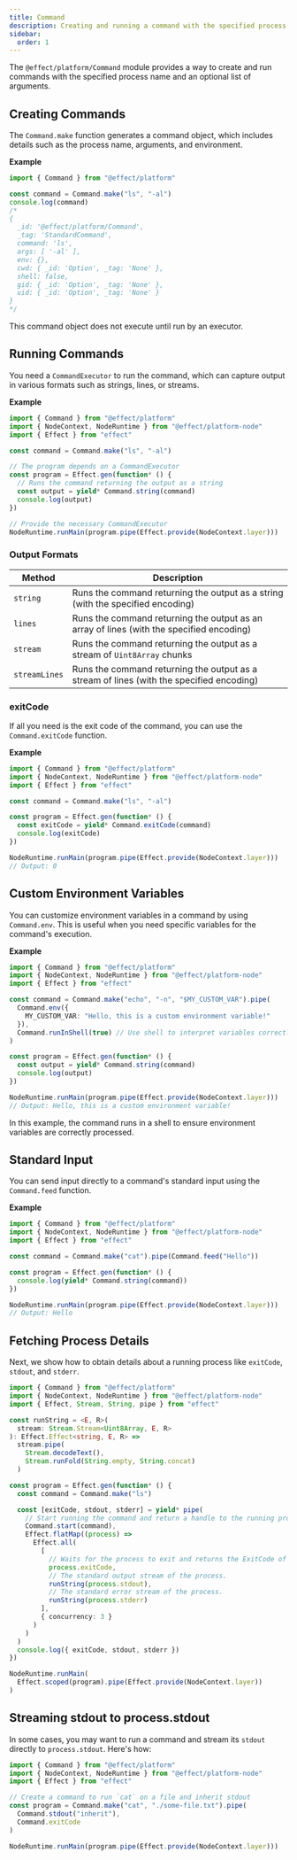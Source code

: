 ```yaml
---
title: Command
description: Creating and running a command with the specified process name and an optional list of arguments
sidebar:
  order: 1
---
```


The `@effect/platform/Command` module provides a way to create and run commands with the specified process name and an optional list of arguments.

## Creating Commands

The `Command.make` function generates a command object, which includes details such as the process name, arguments, and environment.

**Example**

```ts twoslash
import { Command } from "@effect/platform"

const command = Command.make("ls", "-al")
console.log(command)
/*
{
  _id: '@effect/platform/Command',
  _tag: 'StandardCommand',
  command: 'ls',
  args: [ '-al' ],
  env: {},
  cwd: { _id: 'Option', _tag: 'None' },
  shell: false,
  gid: { _id: 'Option', _tag: 'None' },
  uid: { _id: 'Option', _tag: 'None' }
}
*/
```

This command object does not execute until run by an executor.

## Running Commands

You need a `CommandExecutor` to run the command, which can capture output in various formats such as strings, lines, or streams.

**Example**

```ts twoslash
import { Command } from "@effect/platform"
import { NodeContext, NodeRuntime } from "@effect/platform-node"
import { Effect } from "effect"

const command = Command.make("ls", "-al")

// The program depends on a CommandExecutor
const program = Effect.gen(function* () {
  // Runs the command returning the output as a string
  const output = yield* Command.string(command)
  console.log(output)
})

// Provide the necessary CommandExecutor
NodeRuntime.runMain(program.pipe(Effect.provide(NodeContext.layer)))
```

### Output Formats

| Method        | Description                                                                              |
| ------------- | ---------------------------------------------------------------------------------------- |
| `string`      | Runs the command returning the output as a string (with the specified encoding)          |
| `lines`       | Runs the command returning the output as an array of lines (with the specified encoding) |
| `stream`      | Runs the command returning the output as a stream of `Uint8Array` chunks                 |
| `streamLines` | Runs the command returning the output as a stream of lines (with the specified encoding) |

### exitCode

If all you need is the exit code of the command, you can use the `Command.exitCode` function.

**Example**

```ts twoslash
import { Command } from "@effect/platform"
import { NodeContext, NodeRuntime } from "@effect/platform-node"
import { Effect } from "effect"

const command = Command.make("ls", "-al")

const program = Effect.gen(function* () {
  const exitCode = yield* Command.exitCode(command)
  console.log(exitCode)
})

NodeRuntime.runMain(program.pipe(Effect.provide(NodeContext.layer)))
// Output: 0
```

## Custom Environment Variables

You can customize environment variables in a command by using `Command.env`. This is useful when you need specific variables for the command's execution.

**Example**

```ts twoslash
import { Command } from "@effect/platform"
import { NodeContext, NodeRuntime } from "@effect/platform-node"
import { Effect } from "effect"

const command = Command.make("echo", "-n", "$MY_CUSTOM_VAR").pipe(
  Command.env({
    MY_CUSTOM_VAR: "Hello, this is a custom environment variable!"
  }),
  Command.runInShell(true) // Use shell to interpret variables correctly on Windows and Unix-like systems
)

const program = Effect.gen(function* () {
  const output = yield* Command.string(command)
  console.log(output)
})

NodeRuntime.runMain(program.pipe(Effect.provide(NodeContext.layer)))
// Output: Hello, this is a custom environment variable!
```

In this example, the command runs in a shell to ensure environment variables are correctly processed.

## Standard Input

You can send input directly to a command's standard input using the `Command.feed` function.

**Example**

```ts twoslash
import { Command } from "@effect/platform"
import { NodeContext, NodeRuntime } from "@effect/platform-node"
import { Effect } from "effect"

const command = Command.make("cat").pipe(Command.feed("Hello"))

const program = Effect.gen(function* () {
  console.log(yield* Command.string(command))
})

NodeRuntime.runMain(program.pipe(Effect.provide(NodeContext.layer)))
// Output: Hello
```

## Fetching Process Details

Next, we show how to obtain details about a running process like `exitCode`, `stdout`, and `stderr`.

```ts twoslash
import { Command } from "@effect/platform"
import { NodeContext, NodeRuntime } from "@effect/platform-node"
import { Effect, Stream, String, pipe } from "effect"

const runString = <E, R>(
  stream: Stream.Stream<Uint8Array, E, R>
): Effect.Effect<string, E, R> =>
  stream.pipe(
    Stream.decodeText(),
    Stream.runFold(String.empty, String.concat)
  )

const program = Effect.gen(function* () {
  const command = Command.make("ls")

  const [exitCode, stdout, stderr] = yield* pipe(
    // Start running the command and return a handle to the running process.
    Command.start(command),
    Effect.flatMap((process) =>
      Effect.all(
        [
          // Waits for the process to exit and returns the ExitCode of the command that was run.
          process.exitCode,
          // The standard output stream of the process.
          runString(process.stdout),
          // The standard error stream of the process.
          runString(process.stderr)
        ],
        { concurrency: 3 }
      )
    )
  )
  console.log({ exitCode, stdout, stderr })
})

NodeRuntime.runMain(
  Effect.scoped(program).pipe(Effect.provide(NodeContext.layer))
)
```

## Streaming stdout to process.stdout

In some cases, you may want to run a command and stream its `stdout` directly to `process.stdout`. Here's how:

```ts twoslash
import { Command } from "@effect/platform"
import { NodeContext, NodeRuntime } from "@effect/platform-node"
import { Effect } from "effect"

// Create a command to run `cat` on a file and inherit stdout
const program = Command.make("cat", "./some-file.txt").pipe(
  Command.stdout("inherit"),
  Command.exitCode
)

NodeRuntime.runMain(program.pipe(Effect.provide(NodeContext.layer)))
```
